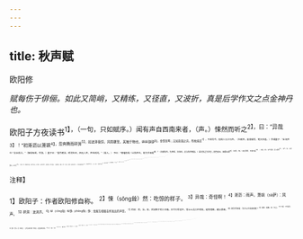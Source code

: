 ```yaml
---
---
---
```

title: 秋声赋
---



欧阳修

*赋每伤于俳俪。如此又简峭，又精练，又径直，又波折，真是后学作文之点金神丹也。*

欧阳子方夜读书<sup>1】，（一句，只如赋序。）闻有声自西南来者，（声。）悚然而听之<sup>2】，曰：“异哉<sup>3】！”初淅沥以萧飒<sup>4】，忽奔腾而砰湃<sup>5】，如波涛夜惊，风雨骤至。其触于物也，纵纵铮铮<sup>6】，金铁皆鸣；又如赴敌之兵，衔枚疾走<sup>7】，不闻号令，但闻人马之行声。（先赋声。极意描写，笔又参差。）余谓童子：“此何声也？汝出视之。”（借视陪闻，作波。）童子曰：“星月皎洁，明河在天，四无人声，声在树间。”（渐入。）
予曰：“噫嘻悲哉！比秋声也，胡为乎来哉<sup>8】？（次赋秋声。先咨嗟，次怪叹，总与秋声相副。）盖夫秋之为状也；其色惨淡，烟霏云敛<sup>9】；（其色，宾。）其容清明，天高日晶<sup>10】；（其容，宾。）其气栗冽，砭人肌骨<sup>11】；（其气，宾。）其意萧条，山川寂寥<sup>12】。（其意，宾。只要如此生发，虽作万言赋，亦无难。）故其为声也，凄凄切切，呼号愤发。（连用其色、其容、其气、其意，引其声，便浏然而下。）丰草绿缛而争茂<sup>13】3，佳木葱茏而可悦；（二句，未秋。）草拂之而色变<sup>14】，木遭之而叶脱<sup>15】；其所以摧败零落者，乃一气之余烈<sup>16】。（赋秋声止此。）夫秋，刑官也<sup>17】，于时为阴<sup>18】；又兵象也<sup>19】，于行为金<sup>2】；（次赋秋。）是谓天地之义气，常以肃杀面为心。（再赋秋。）天之于物，春生秋实。（再赋秋。）故其在乐也，商声主西方之音<sup>2】；夷则为七月之律<sup>2】。商，伤也，物既老而悲伤；夷，戮也，物过盛而当杀<sup>2】。（再赋秋。看其带赋带注，带注又带赋。）嗟乎！草木无情，有时飘零。人为动物，惟物之灵勾，（此段始是作赋正意，言草木无情尚飘零，何况人有情，又能永年。）百忧感其心，万事劳其形，有动于中，必摇其精<sup>4】。（此是人所宜忧，万不能免者。）而况思其力之所不及，忧其智
之所不能，（此是人所不必忧，而故自犯者。）宜其渥然丹者为槁木<sup>2】，黟然黑者为星星<sup>4】。（此赋之所以作也。）奈何以非金石之质，欲与草木而争荣？念谁为之戕贼<sup>2】，亦何恨乎秋声<sup>3】！”（讥世不必忧而故自忧人。）
童子莫对，垂头而睡。但闻四壁虫声唧唧，如助予之叹息。（妙，妙。于大声外，更添一小声，临了又作波。）

<sup>注释】

<sup>1】欧阳子：作者欧阳修自称。
<sup>2】悚（sǒng耸）然：吃惊的样子。
<sup>3】异哉：奇怪啊！
<sup>4】淅沥：雨声。萧飒（sà萨）：风声。
<sup>5】砰湃：波涛声。
<sup>6】纵（cōng匆）纵铮（zhēng争）铮：金属互相撞击所发出的声音。
<sup>7】衔枚：衔，含。枚，状如筷子的小木棍。古代行军途中，常让士兵口中衔枚，避免喧哗，藉以保密。
<sup>8】胡为乎来哉：为什么它会来到呢？
<sup>9】烟霏：烟雾。敛：聚合。
<sup>10】日晶：日光晶莹。
<sup>11】栗冽：寒冷。砭（biān边）：古代治病时用的一种石针。这里是刺的意思。
<sup>12】寂寥：寂静、冷落。
<sup>13】缛（rù入）：繁荣茂盛。
<sup>14】草拂之：绿草碰上它。之，它，指秋气。
<sup>15】木遭之：树木遇上它。之，它，指秋气。
<sup>16】其：指草、木。一气：秋气。余烈：余威。
<sup>17】夫秋，刑官也：周朝官制，有所谓六卿，即天官冢宰、地官司徒、春官宗伯、夏官司马、秋官司寇、冬官司空。掌刑狱者为秋官司寇。见《周礼》。
<sup>18】于时为阴：古时人们以阴阳配合四时，认为春、夏属阳，秋、冬属阴。见《汉书·律历志》。
<sup>19】又兵象也：古代征伐，多选在秋天出师，所以说秋乃“兵象”。关于秋季用兵事，《礼记·月令》《汉书·刑法志》中均有记载。
<sup>20】于行为金：行，五行（金、木、水、火、土）。古时人们把四季按五行来分配，以为秋天属金。见《礼记·月令》。
<sup>21】天地之义气：《礼记·乡饮酒义》：“天地严凝之气，始于西南而盛于西北，此天地尊严之气也，此天地之义气也。”孔颖达疏：“西南，象秋始。”古人以为秋、刑罚等都有“肃杀”的含义。为心：（以肃杀）为自己的任务。
<sup>22】商声主西方之音：古人把五声（官、商、角、徽、羽）分配到五行中去，商声和秋天，刑罚、西方等都属于金。
<sup>23】夷则为七月之律：古人以十二律配十二个月，七月为夷则。见《礼记·月令》。
<sup>24】商，伤、夷，戮：古人常以同音词互作解释。这里是以商、夷的同音词伤、刈（戮）来解释商、夷的含义。
<sup>25】“人为动物”二句：人是动物，但人是动物中最有灵性的。
<sup>26】“有动于中”二句：如果内心受到外物的触动，就必然会大量耗费他的精神。
<sup>27】渥（wò握）然丹者：指红润的容颜。槁（gǎo稿）木：干枯的木头，这里是形容人的衰老。
<sup>28】黟然黑者：指漆黑的头发。星星：这里是比喻根根白发。
<sup>29】戕（qiāng枪）臧：残害。
<sup>30】亦何恨乎秋声：又何必怨恨那凄凄切切的秋声！